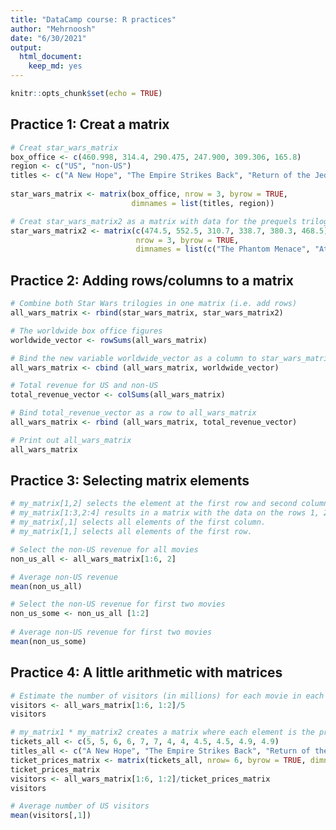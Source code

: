 ```yaml
---
title: "DataCamp course: R practices"
author: "Mehrnoosh"
date: "6/30/2021"
output: 
  html_document: 
    keep_md: yes
---
```


```r
knitr::opts_chunk$set(echo = TRUE)
```


## Practice 1: Creat a matrix
```r
# Creat star_wars_matrix
box_office <- c(460.998, 314.4, 290.475, 247.900, 309.306, 165.8)
region <- c("US", "non-US")
titles <- c("A New Hope", "The Empire Strikes Back", "Return of the Jedi")
               
star_wars_matrix <- matrix(box_office, nrow = 3, byrow = TRUE,
                           dimnames = list(titles, region))

# Creat star_wars_matrix2 as a matrix with data for the prequels trilogy
star_wars_matrix2 <- matrix(c(474.5, 552.5, 310.7, 338.7, 380.3, 468.5),
                            nrow = 3, byrow = TRUE, 
                            dimnames = list(c("The Phantom Menace", "Attack of the Clones", "Revenge of the Sith"), region))
```

## Practice 2: Adding rows/columns to a matrix
```r
# Combine both Star Wars trilogies in one matrix (i.e. add rows)
all_wars_matrix <- rbind(star_wars_matrix, star_wars_matrix2)

# The worldwide box office figures
worldwide_vector <- rowSums(all_wars_matrix)

# Bind the new variable worldwide_vector as a column to star_wars_matrix
all_wars_matrix <- cbind (all_wars_matrix, worldwide_vector)

# Total revenue for US and non-US
total_revenue_vector <- colSums(all_wars_matrix)

# Bind total_revenue_vector as a row to all_wars_matrix
all_wars_matrix <- rbind (all_wars_matrix, total_revenue_vector)

# Print out all_wars_matrix
all_wars_matrix
```

## Practice 3: Selecting matrix elements
```r
# my_matrix[1,2] selects the element at the first row and second column.
# my_matrix[1:3,2:4] results in a matrix with the data on the rows 1, 2, 3 and columns 2, 3, 4.
# my_matrix[,1] selects all elements of the first column.
# my_matrix[1,] selects all elements of the first row.

# Select the non-US revenue for all movies
non_us_all <- all_wars_matrix[1:6, 2]

# Average non-US revenue
mean(non_us_all)

# Select the non-US revenue for first two movies
non_us_some <- non_us_all [1:2]
  
# Average non-US revenue for first two movies
mean(non_us_some)
```

## Practice 4: A little arithmetic with matrices
```r
# Estimate the number of visitors (in millions) for each movie in each geographical area, given a ticket costs $5.
visitors <- all_wars_matrix[1:6, 1:2]/5
visitors

# my_matrix1 * my_matrix2 creates a matrix where each element is the product of the corresponding elements in my_matrix1 and my_matrix2. This is not the standard matrix multiplication for which you should use %*% in R.
tickets_all <- c(5, 5, 6, 6, 7, 7, 4, 4, 4.5, 4.5, 4.9, 4.9)
titles_all <- c("A New Hope", "The Empire Strikes Back", "Return of the Jedi","The Phantom Menace", "Attack of the Clones", "Revenge of the Sith")
ticket_prices_matrix <- matrix(tickets_all, nrow= 6, byrow = TRUE, dimnames = list(titles_all, region))
ticket_prices_matrix
visitors <- all_wars_matrix[1:6, 1:2]/ticket_prices_matrix
visitors

# Average number of US visitors
mean(visitors[,1])

```
